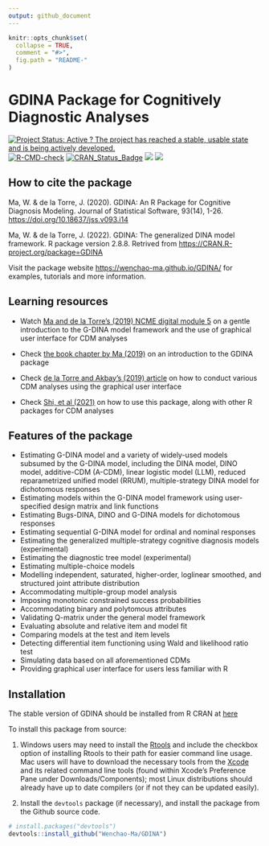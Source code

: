 ```yaml
---
output: github_document
---
```


<!-- README.md is generated from README.Rmd. Please edit that file -->

```r
knitr::opts_chunk$set(
  collapse = TRUE,
  comment = "#>",
  fig.path = "README-"
)
```

# GDINA Package for Cognitively Diagnostic Analyses

[![Project Status: Active ? The project has reached a stable, usable state and is being actively developed.](https://www.repostatus.org/badges/latest/active.svg)](https://www.repostatus.org/)
[![R-CMD-check](https://github.com/Wenchao-Ma/GDINA/actions/workflows/R-CMD-check.yaml/badge.svg)](https://github.com/Wenchao-Ma/GDINA/actions/workflows/R-CMD-check.yaml)
[![CRAN_Status_Badge](http://www.r-pkg.org/badges/version/GDINA)](https://cran.r-project.org/package=GDINA)
[![](https://cranlogs.r-pkg.org/badges/GDINA?color=brightgreen)](https://cran.r-project.org/package=GDINA)
[![](http://cranlogs.r-pkg.org/badges/grand-total/GDINA?color=green)](https://cran.r-project.org/package=GDINA)

## How to cite the package

Ma, W. & de la Torre, J. (2020). GDINA: An R Package for Cognitive Diagnosis Modeling. Journal of
Statistical Software, 93(14), 1-26. [https://doi.org/10.18637/jss.v093.i14](https://doi.org/10.18637/jss.v093.i14)

Ma, W. & de la Torre, J. (2022). GDINA: The generalized DINA model framework. R package version 2.8.8. Retrived from [https://CRAN.R-project.org/package=GDINA](https://CRAN.R-project.org/package=GDINA)

Visit the package website [https://wenchao-ma.github.io/GDINA/](https://wenchao-ma.github.io/GDINA/) for examples, tutorials and more information.

## Learning resources

* Watch [Ma and de la Torre's (2019) NCME digital module 5](https://ncme.elevate.commpartners.com/) on a gentle introduction to the G-DINA model framework and the use of graphical user interface for CDM analyses

* Check [the book chapter by Ma (2019)](https://doi.org/10.1007/978-3-030-05584-4_29) on an introduction to the GDINA package

* Check [de la Torre and Akbay's (2019) article](https://ejer.com.tr/) on how to conduct various CDM analyses using the graphical user interface

* Check [Shi, et al (2021)](https://doi.org/10.3390/psych3040052) on how to use this package, along with other R packages for CDM analyses

## Features of the package

*  Estimating G-DINA model and a variety of widely-used models subsumed by the G-DINA model, including the DINA model, DINO model, additive-CDM (A-CDM), linear logistic model (LLM), reduced reparametrized unified model (RRUM), multiple-strategy DINA model for dichotomous responses
*  Estimating models within the G-DINA model framework using user-specified design matrix and link functions
*  Estimating Bugs-DINA, DINO and G-DINA models for dichotomous responses
*  Estimating sequential G-DINA model for ordinal and nominal responses
*  Estimating the generalized multiple-strategy cognitive diagnosis models (experimental)
*  Estimating the diagnostic tree model (experimental)
*  Estimating multiple-choice models
*  Modelling independent, saturated, higher-order, loglinear smoothed, and structured joint attribute distribution
*  Accommodating multiple-group model analysis
*  Imposing monotonic constrained success probabilities
*  Accommodating binary and polytomous attributes
*  Validating Q-matrix under the general model framework
*  Evaluating absolute and relative item and model fit
*  Comparing models at the test and item levels
*  Detecting differential item functioning using Wald and likelihood ratio test
*  Simulating data based on all aforementioned CDMs
*  Providing graphical user interface for users less familiar with R


## Installation


The stable version of GDINA should be installed from R CRAN at [here](https://CRAN.R-project.org/package=GDINA)

To install this package from source:

1) Windows users may need to install the
   [Rtools](https://CRAN.R-project.org/bin/windows/Rtools/) and include the checkbox option of installing Rtools to their path for 
   easier command line usage. Mac users will have to
   download the necessary tools from the [Xcode](https://apps.apple.com/ca/app/xcode/id497799835?mt=12) and its
   related command line tools (found within Xcode's Preference Pane under Downloads/Components); most Linux
   distributions should already have up to date compilers (or if not they can be updated easily). 

2) Install the `devtools` package (if necessary), and install the package from the Github source code.

```r
# install.packages("devtools")
devtools::install_github("Wenchao-Ma/GDINA")
```





